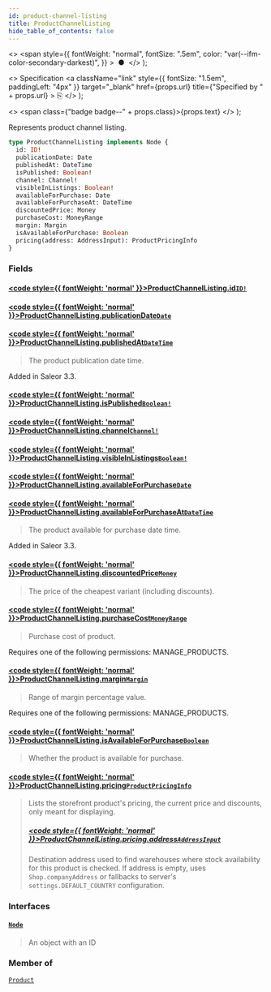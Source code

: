 ```yaml
---
id: product-channel-listing
title: ProductChannelListing
hide_table_of_contents: false
---
```


  <>
    <span
      style={{
        fontWeight: "normal",
        fontSize: ".5em",
        color: "var(--ifm-color-secondary-darkest)",
      }}
    >
      &nbsp;●&nbsp;
    </span>
  </>
);

  <>
    Specification
    <a
      className="link"
      style={{ fontSize: "1.5em", paddingLeft: "4px" }}
      target="\_blank"
      href={props.url}
      title={"Specified by " + props.url}
    >
      ⎘
    </a>
  </>
);

  <>
    <span class={"badge badge--" + props.class}>{props.text}</span>
  </>
);

Represents product channel listing.

```graphql
type ProductChannelListing implements Node {
  id: ID!
  publicationDate: Date
  publishedAt: DateTime
  isPublished: Boolean!
  channel: Channel!
  visibleInListings: Boolean!
  availableForPurchase: Date
  availableForPurchaseAt: DateTime
  discountedPrice: Money
  purchaseCost: MoneyRange
  margin: Margin
  isAvailableForPurchase: Boolean
  pricing(address: AddressInput): ProductPricingInfo
}
```

### Fields

#### [<code style={{ fontWeight: 'normal' }}>ProductChannelListing.<b>id</b></code>](#)<Bullet />[`ID!`](../../api-reference/scalars/id) <Badge class="secondary" text="non-null"/> <Badge class="secondary" text="scalar"/>

>

#### [<code style={{ fontWeight: 'normal' }}>ProductChannelListing.<b>publicationDate</b></code>](#)<Bullet />[`Date`](../../api-reference/scalars/date) <Badge class="secondary" text="scalar"/>

>

#### [<code style={{ fontWeight: 'normal' }}>ProductChannelListing.<b>publishedAt</b></code>](#)<Bullet />[`DateTime`](../../api-reference/scalars/date-time) <Badge class="secondary" text="scalar"/>

> The product publication date time.

Added in Saleor 3.3.

>

#### [<code style={{ fontWeight: 'normal' }}>ProductChannelListing.<b>isPublished</b></code>](#)<Bullet />[`Boolean!`](../../api-reference/scalars/boolean) <Badge class="secondary" text="non-null"/> <Badge class="secondary" text="scalar"/>

>

#### [<code style={{ fontWeight: 'normal' }}>ProductChannelListing.<b>channel</b></code>](#)<Bullet />[`Channel!`](../../api-reference/objects/channel) <Badge class="secondary" text="non-null"/> <Badge class="secondary" text="object"/>

>

#### [<code style={{ fontWeight: 'normal' }}>ProductChannelListing.<b>visibleInListings</b></code>](#)<Bullet />[`Boolean!`](../../api-reference/scalars/boolean) <Badge class="secondary" text="non-null"/> <Badge class="secondary" text="scalar"/>

>

#### [<code style={{ fontWeight: 'normal' }}>ProductChannelListing.<b>availableForPurchase</b></code>](#)<Bullet />[`Date`](../../api-reference/scalars/date) <Badge class="secondary" text="scalar"/>

>

#### [<code style={{ fontWeight: 'normal' }}>ProductChannelListing.<b>availableForPurchaseAt</b></code>](#)<Bullet />[`DateTime`](../../api-reference/scalars/date-time) <Badge class="secondary" text="scalar"/>

> The product available for purchase date time.

Added in Saleor 3.3.

>

#### [<code style={{ fontWeight: 'normal' }}>ProductChannelListing.<b>discountedPrice</b></code>](#)<Bullet />[`Money`](../../api-reference/objects/money) <Badge class="secondary" text="object"/>

> The price of the cheapest variant (including discounts).

#### [<code style={{ fontWeight: 'normal' }}>ProductChannelListing.<b>purchaseCost</b></code>](#)<Bullet />[`MoneyRange`](../../api-reference/objects/money-range) <Badge class="secondary" text="object"/>

> Purchase cost of product.

Requires one of the following permissions: MANAGE_PRODUCTS.

>

#### [<code style={{ fontWeight: 'normal' }}>ProductChannelListing.<b>margin</b></code>](#)<Bullet />[`Margin`](../../api-reference/objects/margin) <Badge class="secondary" text="object"/>

> Range of margin percentage value.

Requires one of the following permissions: MANAGE_PRODUCTS.

>

#### [<code style={{ fontWeight: 'normal' }}>ProductChannelListing.<b>isAvailableForPurchase</b></code>](#)<Bullet />[`Boolean`](../../api-reference/scalars/boolean) <Badge class="secondary" text="scalar"/>

> Whether the product is available for purchase.

#### [<code style={{ fontWeight: 'normal' }}>ProductChannelListing.<b>pricing</b></code>](#)<Bullet />[`ProductPricingInfo`](../../api-reference/objects/product-pricing-info) <Badge class="secondary" text="object"/>

> Lists the storefront product's pricing, the current price and discounts, only meant for displaying.
>
> ##### [<code style={{ fontWeight: 'normal' }}>ProductChannelListing.pricing.<b>address</b></code>](#)<Bullet />[`AddressInput`](../../api-reference/inputs/address-input) <Badge class="secondary" text="input"/>
>
> Destination address used to find warehouses where stock availability for this product is checked. If address is empty, uses `Shop.companyAddress` or fallbacks to server's `settings.DEFAULT_COUNTRY` configuration.

### Interfaces

#### [`Node`](../../api-reference/interfaces/node) <Badge class="secondary" text="interface"/>

> An object with an ID

### Member of

[`Product`](../../api-reference/objects/product) <Badge class="secondary" text="object"/>
